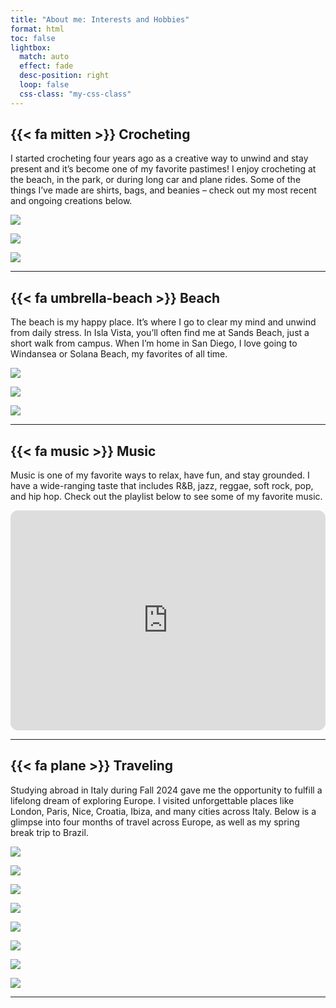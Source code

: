 ```yaml
---
title: "About me: Interests and Hobbies"
format: html
toc: false
lightbox:
  match: auto
  effect: fade
  desc-position: right
  loop: false
  css-class: "my-css-class"
---
```


## {{< fa mitten >}} Crocheting

I started crocheting four years ago as a creative way to unwind and stay present and it's become one of my favorite pastimes! I enjoy crocheting at the beach, in the park, or during long car and plane rides. Some of the things I’ve made are shirts, bags, and beanies – check out my most recent and ongoing creations below.

::: {layout="[[1, 1, 1]]"}
![](media/crochet1.jpeg){group="Crochet" description="Cropped flower sweater!"}

![](media/crochet.jpeg){group="Crochet" description="Flower patch tote! In progress..."}

![](media/crochet3.jpeg){group="Crochet" description="Cover-up pants! In progress..."}
:::

------------------------------------------------------------------------

## {{< fa umbrella-beach >}} Beach

The beach is my happy place. It’s where I go to clear my mind and unwind from daily stress. In Isla Vista, you’ll often find me at Sands Beach, just a short walk from campus. When I’m home in San Diego, I love going to Windansea or Solana Beach, my favorites of all time.

::: {layout="[[1, 1, 1]]"}
![](media/sands.jpg){group="Beach" description="Sands Beach, Isla Vista"}

![](media/newsolana.jpeg){group="Beach" description="Solana Beach, San Diego"}

![](media/windansea.jpeg){group="Beach" description="Windansea Beach, San Diego"}
:::
------------------------------------------------------------------------

## {{< fa music >}} Music

Music is one of my favorite ways to relax, have fun, and stay grounded. I have a wide-ranging taste that includes R&B, jazz, reggae, soft rock, pop, and hip hop. Check out the playlist below to see some of my favorite music.

<iframe style="border-radius:12px" src="https://open.spotify.com/embed/playlist/35cJ2lkFfmFFXDldwfNQD3?utm_source=generator&amp;theme=0" width="100%" height="352" frameBorder="0" allowfullscreen allow="autoplay; clipboard-write; encrypted-media; fullscreen; picture-in-picture" loading="lazy">

</iframe>
------------------------------------------------------------------------

## {{< fa plane >}} Traveling

Studying abroad in Italy during Fall 2024 gave me the opportunity to fulfill a lifelong dream of exploring Europe. I visited unforgettable places like London, Paris, Nice, Croatia, Ibiza, and many cities across Italy. Below is a glimpse into four months of travel across Europe, as well as my spring break trip to Brazil.

::: {layout="[[1, 1, 1, 1]]"}
![](media/cinqueterre.jpeg){group="trip" description="Cinque Terre, Italy"}

![](media/croatia.jpeg){group="trip" description="Dubrovnik, Croatia"}

![](media/croatia_cats.jpeg){group="trip" description="Cats in Croatia!"}

![](media/eifelltower.jpeg){group="trip" description="At the top of the Eifell Tower!"}
:::

::: {layout="[[1, 1, 1, 1]]"}
![](media/versailles.jpeg){group="trip" description="Palace of Versailles, France"}

![](media/venice.jpeg){group="trip" description="Venice, Italy"}

![](media/rio.jpg){group="trip" description="Rio de Janeiro, Brazil"}

![](media/vitoria.jpeg){group="trip" description="Vitoria, Brazil- My hometown!"}
:::


------------------------------------------------------------------------


